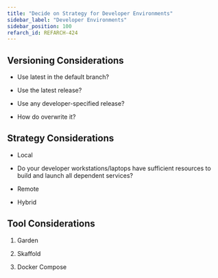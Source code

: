 ```yaml
---
title: "Decide on Strategy for Developer Environments"
sidebar_label: "Developer Environments"
sidebar_position: 100
refarch_id: REFARCH-424
---
```


## Versioning Considerations

- Use latest in the default branch?

- Use the latest release?

- Use any developer-specified release?

- How do overwrite it?

## Strategy Considerations

- Local

- Do your developer workstations/laptops have sufficient resources to build and launch all dependent services?

- Remote

- Hybrid

## Tool Considerations

1. Garden

2. Skaffold

3. Docker Compose


